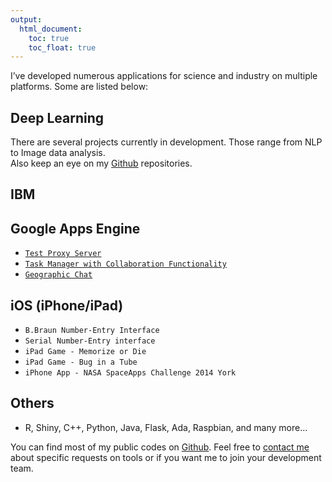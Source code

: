 ```yaml
---
output:
  html_document: 
    toc: true
    toc_float: true
---
```


<link rel="stylesheet" href="styles.css" type="text/css">

I've developed numerous applications for science and industry on multiple platforms. Some are listed below:

## Deep Learning
There are several projects currently in development. Those range from NLP to Image data analysis.<br>
Also keep an eye on my [Github](https://github.com/h21k) repositories.<br> 

## IBM
<!--I am currently working on a <b>hyperledger</b> project that utilises IBM's Bluemix platform.-->

## Google Apps Engine 

- [`Test Proxy Server`](https://uslesstest.appspot.com/)
- [`Task Manager with Collaboration Functionality`](https://angryslugs.appspot.com/)
- [`Geographic Chat`](https://angrycoffeemonster.appspot.com/)

## iOS (iPhone/iPad)
- `B.Braun Number-Entry Interface`
- `Serial Number-Entry interface`
- `iPad Game - Memorize or Die`
- `iPad Game - Bug in a Tube`
- `iPhone App - NASA SpaceApps Challenge 2014 York`

## Others

- R, Shiny, C++, Python, Java, Flask, Ada, Raspbian, and many more...

You can find most of my public codes on [Github](https://www.github.com/h21k). Feel free to [contact me](contact.html) about specific requests on tools or if you want me to join your development team. 
